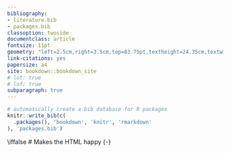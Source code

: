 ```yaml
--- 
bibliography:
- literature.bib
- packages.bib
classoption: twoside
documentclass: article
fontsize: 11pt
geometry: "left=2.5cm,right=3.5cm,top=83.75pt,textheight=24.35cm,textwidth=15cm,a4paper,headheight=13.6pt,twoside=true"
link-citations: yes
papersize: a4
site: bookdown::bookdown_site
# lot: true
# lof: true
subparagraph: true
---
```

\cleardoublepage
<!-- Arabische Seitenzahlen -->
\pagenumbering{arabic}
\setcounter{page}{1}
<!-- Geändertes Format für Seitenränder, arabische Seitenzahlen -->
\fancyhead[LE,RO]{\rightmark}
\fancyhead[LO,RE]{\leftmark}
\fancyfoot[LE,RO]{\thepage}

```r
# automatically create a bib database for R packages
knitr::write_bib(c(
  .packages(), 'bookdown', 'knitr', 'rmarkdown'
), 'packages.bib')
```

\iffalse
# Makes the HTML happy {-}
\fi